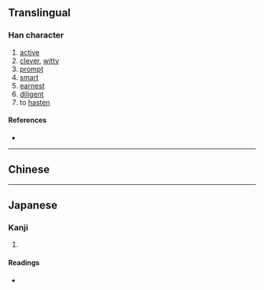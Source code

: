 {{character info}}
==Translingual==

===Han character===
{{Han char|rn=19|rad=力|as=07|sn=9|four=|canj=OYKS,XOYKS|ids=⿰每力}}

# [[active]]
# [[clever]], [[witty]]
# [[prompt]]
# [[smart]]
# [[earnest]]
# [[diligent]]
# to [[hasten]]

====References====
* {{Han ref|kx=0147.280|dkj=02353|dj=0332.100|hdz=10371.080|uh=52C4|ud=21188}}

----

==Chinese==
{{zh-see|敏|v}}

----

==Japanese==

===Kanji===
{{ja-kanji|grade=|rs=力07}}

# {{rfdef|ja|sort=力07}}

====Readings====
* {{ja-readings|on=びん|kun=さと-い}}